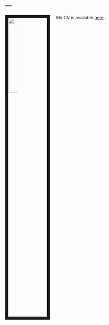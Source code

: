 ---
---

<link rel="stylesheet" href="styles.css" type="text/css">

<img src="images/workin.jpeg" style="width:25%; border:10px solid; margin-right: 20px" align="left">

My CV is available [here](files/Gabriel Bénédict.pdf).


